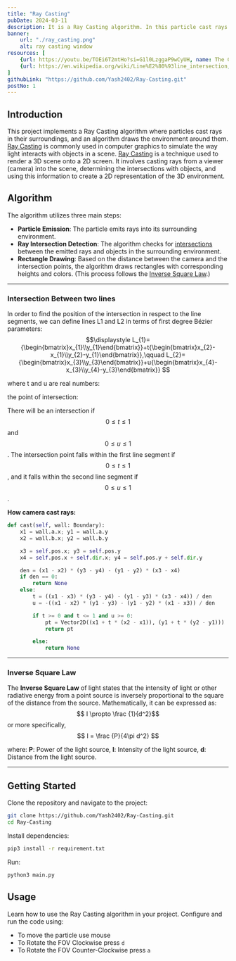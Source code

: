 ```yaml
---
title: "Ray Casting"
pubDate: 2024-03-11
description: It is a Ray Casting algorithm. In this particle cast rays in its surrounding and an algorithm draw the environment around it.
banner:
    url: "./ray_casting.png"
    alt: ray casting window
resources: [
    {url: https://youtu.be/TOEi6T2mtHo?si=G1l0LzggaP9wCyUH, name: The Coding Train},
    {url: https://en.wikipedia.org/wiki/Line%E2%80%93line_intersection, name: Line Intersection Wiki}
]
githubLink: "https://github.com/Yash2402/Ray-Casting.git"
postNo: 1
---
```


## Introduction
This project implements a Ray Casting algorithm where particles cast rays in their surroundings, and an algorithm draws the environment around them. [Ray Casting](https://en.wikipedia.org/wiki/Ray_casting#:~:text=Ray%20casting%20is%20the%20most,scenes%20to%20two%2Ddimensional%20images.) is commonly used in computer graphics to simulate the way light interacts with objects in a scene.
[Ray Casting](https://en.wikipedia.org/wiki/Ray_casting#:~:text=Ray%20casting%20is%20the%20most,scenes%20to%20two%2Ddimensional%20images.) is a technique used to render a 3D scene onto a 2D screen. It involves casting rays from a viewer (camera) into the scene, determining the intersections with objects, and using this information to create a 2D representation of the 3D environment.

## Algorithm
The algorithm utilizes three main steps:
- **Particle Emission**: The particle emits rays into its surrounding environment.
- **Ray Intersection Detection**: The algorithm checks for [intersections](#intersection-between-two-lines) between the emitted rays and objects in the surrounding environment.
- **Rectangle Drawing**: Based on the distance between the camera and the intersection points, the algorithm draws rectangles with corresponding heights and colors. (This process follows the [Inverse Square Law](#inverse-square-law).)
***
### Intersection Between two lines
In order to find the position of the intersection in respect to the line segments, we can define lines L1 and L2 in terms of first degree Bézier parameters:
$$\displaystyle L_{1}= {\begin{bmatrix}x_{1}\\y_{1}\end{bmatrix}}+t{\begin{bmatrix}x_{2}-x_{1}\\y_{2}-y_{1}\end{bmatrix}},\qquad L_{2}={\begin{bmatrix}x_{3}\\y_{3}\end{bmatrix}}+u{\begin{bmatrix}x_{4}-x_{3}\\y_{4}-y_{3}\end{bmatrix}} $$

where t and u are real numbers:

<Latex formula='\displaystyle t={\frac {\begin{vmatrix}x_{1}-x_{3}&x_{3}-x_{4}\\y_{1}-y_{3}&y_{3}-y_{4}\end{vmatrix}}{\begin{vmatrix}x_{1}-x_{2}&x_{3}-x_{4}\\y_{1}-y_{2}&y_{3}-y_{4}\end{vmatrix}}}={\frac {(x_{1}-x_{3})(y_{3}-y_{4})-(y_{1}-y_{3})(x_{3}-x_{4})}{(x_{1}-x_{2})(y_{3}-y_{4})-(y_{1}-y_{2})(x_{3}-x_{4})}}'/>

<Latex formula='\displaystyle u=-{\frac {\begin{vmatrix}x_{1}-x_{2}&x_{1}-x_{3}\\y_{1}-y_{2}&y_{1}-y_{3}\end{vmatrix}}{\begin{vmatrix}x_{1}-x_{2}&x_{3}-x_{4}\\y_{1}-y_{2}&y_{3}-y_{4}\end{vmatrix}}}=-{\frac {(x_{1}-x_{2})(y_{1}-y_{3})-(y_{1}-y_{2})(x_{1}-x_{3})}{(x_{1}-x_{2})(y_{3}-y_{4})-(y_{1}-y_{2})(x_{3}-x_{4})}}'/>

the point of intersection: 

<Latex formula='\displaystyle (P_{x},P_{y})={\bigl (}x_{1}+t(x_{2}-x_{1}),\;y_{1}+t(y_{2}-y_{1}){\bigr )}\quad {\text{or}}\quad (P_{x},P_{y})={\bigl (}x_{3}+u(x_{4}-x_{3}),\;y_{3}+u(y_{4}-y_{3}){\bigr )}'/>

There will be an intersection if $$ 0 ≤ t ≤ 1$$ and $$0 ≤ u ≤ 1 $$. The intersection point falls within the first line segment if $$ 0 ≤ t ≤ 1 $$, and it falls within the second line segment if $$0 ≤ u ≤ 1$$.

**How camera cast rays:**
```python
def cast(self, wall: Boundary):
    x1 = wall.a.x; y1 = wall.a.y
    x2 = wall.b.x; y2 = wall.b.y

    x3 = self.pos.x; y3 = self.pos.y
    x4 = self.pos.x + self.dir.x; y4 = self.pos.y + self.dir.y

    den = (x1 - x2) * (y3 - y4) - (y1 - y2) * (x3 - x4)
    if den == 0:
        return None
    else:
        t = ((x1 - x3) * (y3 - y4) - (y1 - y3) * (x3 - x4)) / den
        u = -((x1 - x2) * (y1 - y3) - (y1 - y2) * (x1 - x3)) / den

        if t >= 0 and t <= 1 and u >= 0:
            pt = Vector2D((x1 + t * (x2 - x1)), (y1 + t * (y2 - y1)))
            return pt

        else:
            return None
```
***
### Inverse Square Law
The **Inverse Square Law** of light states that the intensity of light or other radiative energy from a point source is inversely proportional to the square of the distance from the source. Mathematically, it can be expressed as:
$$ I \propto \frac {1}{d^2}$$
or more specifically, $$ I = \frac {P}{4\pi d^2} $$

where: 
**P**: Power of the light source, **I**: Intensity of the light source, **d**: Distance from the light source.
***
## Getting Started

Clone the repository and navigate to the project:

```bash 
git clone https://github.com/Yash2402/Ray-Casting.git
cd Ray-Casting
```

Install dependencies:

```bash
pip3 install -r requirement.txt
```

Run:
```bash
python3 main.py
```

## Usage

Learn how to use the Ray Casting algorithm in your project. Configure and run the code using:

- To move the particle use mouse
- To Rotate the FOV Clockwise press `d`
- To Rotate the FOV Counter-Clockwise press `a`
